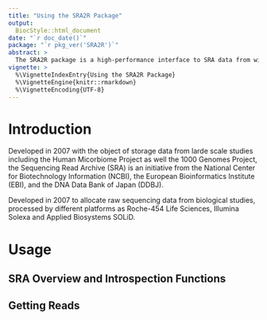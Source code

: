 ```yaml
---
title: "Using the SRA2R Package"
output: 
  BiocStyle::html_document
date: "`r doc_date()`"
package: "`r pkg_ver('SRA2R')`"
abstract: >
  The SRA2R package is a high-performance interface to SRA data from within R.  
vignette: >
  %\VignetteIndexEntry{Using the SRA2R Package}
  %\VignetteEngine{knitr::rmarkdown}
  %\VignetteEncoding{UTF-8}  
---
```


# Introduction
Developed in 2007 with the object of storage data from larde scale 
studies including the Human Micorbiome Project as well the 1000 Genomes
Project, the Sequencing Read Archive (SRA) is an initiative from the 
National Center for Biotechnology Information (NCBI), the European 
Bioinformatics Institute (EBI), and the DNA Data Bank of Japan (DDBJ).

Developed in 2007 to allocate raw sequencing data from biological 
studies, processed by different platforms as Roche-454 Life Sciences, 
Illumina Solexa and Applied Biosystems SOLiD.



# Usage


## SRA Overview and Introspection Functions

## Getting Reads 
